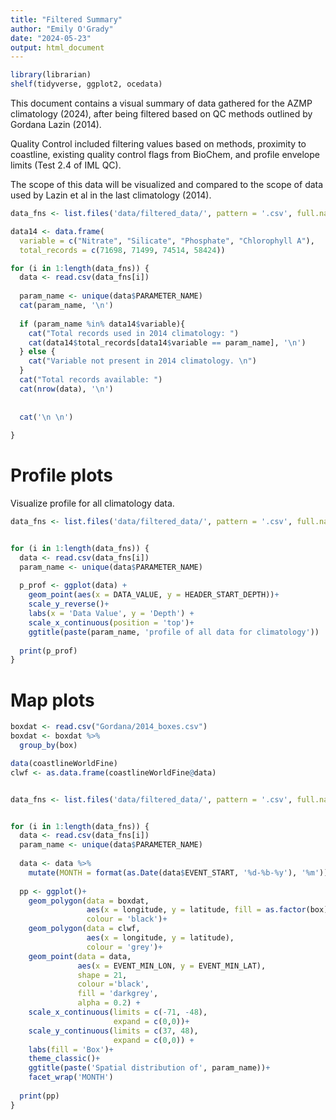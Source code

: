 ```yaml
---
title: "Filtered Summary"
author: "Emily O'Grady"
date: "2024-05-23"
output: html_document
---
```


```r
library(librarian)
shelf(tidyverse, ggplot2, ocedata)
```
This document contains a visual summary of data gathered for the AZMP climatology (2024), after
being filtered based on QC methods outlined by Gordana Lazin (2014).

Quality Control included filtering values based on methods, proximity to coastline, existing
quality control flags from BioChem, and profile envelope limits (Test 2.4 of IML QC).

The scope of this data will be visualized and compared to the scope of data used by Lazin et al in the last climatology (2014).


```r

data_fns <- list.files('data/filtered_data/', pattern = '.csv', full.names = TRUE)

data14 <- data.frame(
  variable = c("Nitrate", "Silicate", "Phosphate", "Chlorophyll A"),
  total_records = c(71698, 71499, 74514, 58424))

for (i in 1:length(data_fns)) {
  data <- read.csv(data_fns[i])
  
  param_name <- unique(data$PARAMETER_NAME)
  cat(param_name, '\n')
  
  if (param_name %in% data14$variable){
    cat("Total records used in 2014 climatology: ")
    cat(data14$total_records[data14$variable == param_name], '\n')
  } else {
    cat("Variable not present in 2014 climatology. \n")
  }
  cat("Total records available: ")
  cat(nrow(data), '\n')
  
  
  cat('\n \n')
  
}

```





# Profile plots

Visualize profile for all climatology data.

```r
data_fns <- list.files('data/filtered_data/', pattern = '.csv', full.names = TRUE)


for (i in 1:length(data_fns)) {
  data <- read.csv(data_fns[i])
  param_name <- unique(data$PARAMETER_NAME)
  
  p_prof <- ggplot(data) +
    geom_point(aes(x = DATA_VALUE, y = HEADER_START_DEPTH))+
    scale_y_reverse()+
    labs(x = 'Data Value', y = 'Depth') +
    scale_x_continuous(position = 'top')+
    ggtitle(paste(param_name, 'profile of all data for climatology'))
    
  print(p_prof)
}


```


# Map plots

```r
boxdat <- read.csv("Gordana/2014_boxes.csv")
boxdat <- boxdat %>%
  group_by(box)

data(coastlineWorldFine)
clwf <- as.data.frame(coastlineWorldFine@data)


data_fns <- list.files('data/filtered_data/', pattern = '.csv', full.names = TRUE)


for (i in 1:length(data_fns)) {
  data <- read.csv(data_fns[i])
  param_name <- unique(data$PARAMETER_NAME)
  
  data <- data %>%
    mutate(MONTH = format(as.Date(data$EVENT_START, '%d-%b-%y'), '%m'))
  
  pp <- ggplot()+
    geom_polygon(data = boxdat,
                 aes(x = longitude, y = latitude, fill = as.factor(box)),
                 colour = 'black')+
    geom_polygon(data = clwf,
                 aes(x = longitude, y = latitude),
                 colour = 'grey')+
    geom_point(data = data,
               aes(x = EVENT_MIN_LON, y = EVENT_MIN_LAT),
               shape = 21,
               colour ='black',
               fill = 'darkgrey',
               alpha = 0.2) +
    scale_x_continuous(limits = c(-71, -48),
                       expand = c(0,0))+
    scale_y_continuous(limits = c(37, 48),
                       expand = c(0,0)) +
    labs(fill = 'Box')+
    theme_classic()+
    ggtitle(paste('Spatial distribution of', param_name))+
    facet_wrap('MONTH')
  
  print(pp)
}

```





